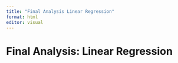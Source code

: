 ```yaml
---
title: "Final Analysis Linear Regression"
format: html
editor: visual
---
```


# Final Analysis: Linear Regression
